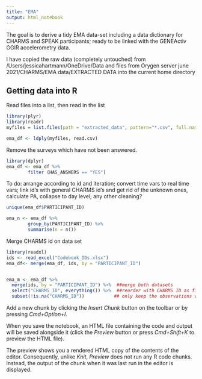```yaml
---
title: "EMA"
output: html_notebook
---
```


The goal is to derive a tidy EMA data-set including a data dictionary for CHARMS and SPEAK participants; ready to be linked with the GENEActiv GGIR accelerometry data. 

I have copied the raw data (completely untouched) from /Users/jessicahartmann/OneDrive/Data and files from Orygen server june 2021/CHARMS/EMA data/EXTRACTED DATA into the current home directory 


## Getting data into  R

Read files into a list, then read in the list

```r
library(plyr)
library(readr)
myfiles = list.files(path = "extracted_data", pattern="*.csv", full.names=TRUE)

ema_df <- ldply(myfiles, read.csv)
```

Remove the surveys which have not been answered. 

```r
library(dplyr)
ema_df <- ema_df %>%
        filter (HAS_ANSWERS == "YES")
```


To do: arrange according to id and iteration; convert time vars to real time vars; link id's with general CHARMS id's and get rid of the unknown ones, calculate PA, collapse to day level; any other cleaning? 


```r
unique(ema_df$PARTICIPANT_ID)
```

```r
ema_n <- ema_df %>% 
        group_by(PARTICIPANT_ID) %>%
        summarise(n = n())
```

Merge CHARMS id on data set 

```r
library(readxl)
ids <- read_excel("Codebook_IDs.xlsx")
ema_df<- merge(ema_df, ids, by = "PARTICIPANT_ID")


ema_m <- ema_df %>%
  merge(ids, by = "PARTICIPANT_ID") %>%  ##merge both datasets
  select("CHARMS_ID", everything()) %>%  ##reorder with CHARMS ID as first column
  subset(!is.na("CHARMS_ID"))           ## only keep the observations which have a CHARMS ID
```


Add a new chunk by clicking the *Insert Chunk* button on the toolbar or by pressing *Cmd+Option+I*.

When you save the notebook, an HTML file containing the code and output will be saved alongside it (click the *Preview* button or press *Cmd+Shift+K* to preview the HTML file). 

The preview shows you a rendered HTML copy of the contents of the editor. Consequently, unlike *Knit*, *Preview* does not run any R code chunks. Instead, the output of the chunk when it was last run in the editor is displayed.

